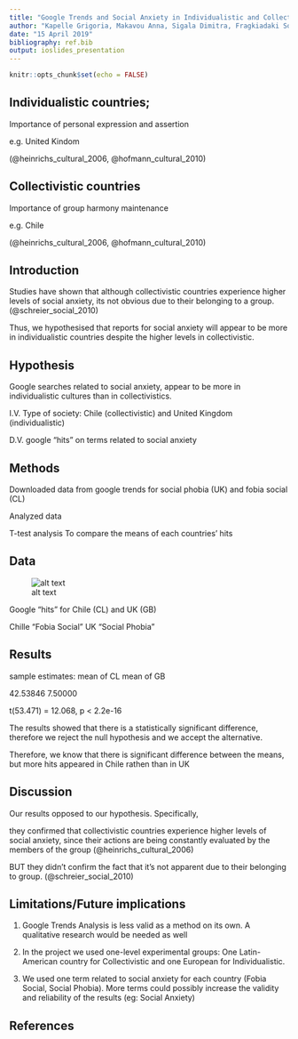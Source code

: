 ```yaml
---
title: "Google Trends and Social Anxiety in Individualistic and Collectivistic countries"
author: "Kapelle Grigoria, Makavou Anna, Sigala Dimitra, Fragkiadaki Sotiria,"
date: "15 April 2019"
bibliography: ref.bib 
output: ioslides_presentation
---
```


```r
knitr::opts_chunk$set(echo = FALSE)
```



## Individualistic countries;

Importance of personal expression and assertion

 e.g.  United Kindom
 
(@heinrichs_cultural_2006, @hofmann_cultural_2010)


## Collectivistic countries

Importance of group harmony maintenance
 
 e.g. Chile
 
(@heinrichs_cultural_2006, @hofmann_cultural_2010) 

## Introduction

Studies have shown that although collectivistic countries experience higher levels of social anxiety, its not obvious due to their belonging to a group. (@schreier_social_2010)
 

Thus, we hypothesised that reports for social anxiety will appear to be more in individualistic countries despite the higher levels in collectivistic.

## Hypothesis

 Google searches related to social anxiety, appear to be more in individualistic cultures than in collectivistics.
 
I.V. Type of society: Chile (collectivistic)  and United Kingdom (individualistic) 

D.V. google "hits" on terms related to social anxiety

## Methods

Downloaded data from google trends for social phobia (UK) and fobia social (CL)

Analyzed data

T-test analysis
To compare the means of each countries' hits

## Data

![alt text](Rplot01.png)

Google "hits" for Chile (CL) and UK (GB)

 Chille "Fobia Social"
 UK "Social Phobia"
 



## Results
sample estimates:
mean of CL mean of GB

 42.53846   7.50000
 
t(53.471) = 12.068, p < 2.2e-16

The results showed that there is a statistically significant difference, therefore we reject the null hypothesis and we accept the alternative.

Therefore, we know that there is significant difference between the means, but  more hits appeared in Chile rathen than in UK

## Discussion

Our results opposed to our hypothesis.
Specifically,

they confirmed that collectivistic countries experience higher levels of social anxiety, since their actions are being constantly evaluated by the members of the group (@heinrichs_cultural_2006)


BUT they didn't confirm the fact that it's not apparent due to their belonging to  group. (@schreier_social_2010)

## Limitations/Future implications 

1) Google Trends Analysis is less valid as a method on its own. A qualitative research would be needed as well

2) In the project we used one-level experimental groups: One Latin- American country for Collectivistic and one European for Individualistic.

3) We used one term related to social anxiety for each country (Fobia Social, Social Phobia). More terms could possibly increase the validity and reliability of the results (eg: Social Anxiety)

## References  
